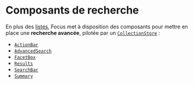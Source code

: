 
<Meta title="Listes/Composants de recherche" />

# Composants de recherche

En plus des [listes](http://localhost:6006/?path=/docs/listes-composants-de-listes--docs), Focus met à disposition des composants pour mettre en place une **recherche avancée**, pilotée par un [`CollectionStore`](http://localhost:6006/?path=/docs/listes-store-de-collection--docs) :

- [`ActionBar`](/docs/listes-composants-de-recherche-actionbar--docs)
- [`AdvancedSearch`](/docs/listes-composants-de-recherche-advancedsearch--docs)
- [`FacetBox`](/docs/listes-composants-de-recherche-facetbox--docs)
- [`Results`](/docs/listes-composants-de-recherche-results--docs)
- [`SearchBar`](/docs/listes-composants-de-recherche-searchbar--docs)
- [`Summary`](/docs/listes-composants-de-recherche-summary--docs)
